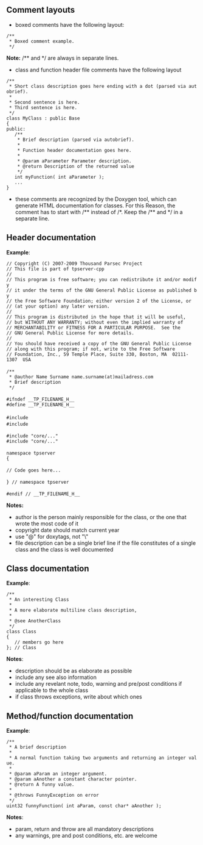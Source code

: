 == Comment layouts ==

* boxed comments have the following layout:

 /**
  * Boxed comment example.
  */

'''Note:''' /** and */ are always in separate lines.

* class and function header file comments have the following layout 

 /**
  * Short class description goes here ending with a dot (parsed via autobrief).
  *
  * Second sentence is here.
  * Third sentence is here.
  */
 class MyClass : public Base
 {
 public:
    /**
     * Brief description (parsed via autobrief).
     *
     * Function header documentation goes here.
     *
     * @param aParameter Parameter description.
     * @return Description of the returned value
     */
    int myFunction( int aParameter );
    ...
 }

* these comments are recognized by the Doxygen tool, which can generate HTML documentation for classes. For this Reason, the comment has to start with /** instead of /*. Keep the /** and */ in a separate line. 

== Header documentation ==

'''Example''':

 // Copyright (C) 2007-2009 Thousand Parsec Project
 // This file is part of tpserver-cpp
 //
 // This program is free software; you can redistribute it and/or modify
 // it under the terms of the GNU General Public License as published by
 // the Free Software Foundation; either version 2 of the License, or
 // (at your option) any later version.
 //
 // This program is distributed in the hope that it will be useful,
 // but WITHOUT ANY WARRANTY; without even the implied warranty of
 // MERCHANTABILITY or FITNESS FOR A PARTICULAR PURPOSE.  See the
 // GNU General Public License for more details.
 //
 // You should have received a copy of the GNU General Public License
 // along with this program; if not, write to the Free Software
 // Foundation, Inc., 59 Temple Place, Suite 330, Boston, MA  02111-1307  USA
 
 /**
  * @author Name Surname name.surname(at)mailadress.com
  * Brief description
  */
 
 #ifndef __TP_FILENAME_H__
 #define __TP_FILENAME_H__
 
 #include <system_header>
 #include <system_header2>
 
 #include "core/..."
 #include "core/..."
 
 namespace tpserver
 {
 
 // Code goes here...
 
 } // namespace tpserver
 
 #endif // __TP_FILENAME_H__

'''Notes:'''
* author is the person mainly responsible for the class, or the one that wrote the most code of it
* copyright date should match current year
* use "@" for doxytags, not "\"
* file description can be a single brief line if the file constitutes of a single class and the class is well documented

== Class documentation ==

'''Example''':

 /**
  * An interesting Class  
  * 
  * A more elaborate multiline class description, 
  * 
  * @see AnotherClass
  */
 class Class
 {
    // members go here
 }; // Class

'''Notes''':
* description should be as elaborate as possible
* include any see also information
* include any revelant note, todo, warning and pre/post conditions if applicable to the whole class
* if class throws exceptions, write about which ones

== Method/function documentation ==

'''Example''':

 /**
  * A brief description
  *
  * A normal function taking two arguments and returning an integer value.
  *
  * @param aParam an integer argument.
  * @param aAnother a constant character pointer.
  * @return A funny value.
  *
  * @throws FunnyException on error
  */
 uint32 funnyFunction( int aParam, const char* aAnother );

'''Notes''':
* param, return and throw are all mandatory descriptions
* any warnings, pre and post conditions, etc. are welcome